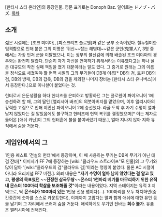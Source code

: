 [판타시 스타 온라인]의 등장인물.
영문 표기로는 Donoph Baz. 일어로는 ドノブ・バズ.
[[목차]]
== 소개 ==
젊은 시절에는 [조크 미야마], [피스크리프 플로웬]과 같은 군부 소속이었다. 철두철미한 엄격함으로 인해 붙은 그의 이명은 '귀신~~잡는 해병대~~같은 군인(鬼軍人)', 3명 중에서는 가장 먼저 군을 이탈했으나, 이는 정부의 불신감에 의해 배출된 조크 미야마의 경우와는 완전히 달랐다. 단순히 자기 자신을 연마하기 위해서라는 이유였다고는 하나 실은 대규모의 작전 실패 책임을 졌기 대문이라는 말도 있다. 그 증거로 원래는 그의 이름을 정식으로 새겼여야 할 현역 시절의 그의 무기들이 DB계 이름[* DB의 검, 트윈 DB의 검, DB의 방패, DB의 갑옷, DB의 검을 제외한 나머지 장비는 [판타시 스타 유니버스]에서 등장한다.]으로 이니셜이 붙었다는 것.

헌터로서 은둔생활을 하다 헌터즈를 은퇴하고 방황하던 그는 플로웬이 파이오니어 1에 승선하려 할 때, 그의 딸인 [앨리시아 바즈]의 의붓아버지를 맡았으며, 이후 앨리시아의 강력한 고집으로 인해 이민선 파이오니어 2에 승선했다. 라골 도착 후 자기 수명이 얼마 남지 않았다는 걸 알았음에도 불구하고 헌터즈에 현역 복귀를 결정했으며[* 이는 제자로 들어온 [애쉬 카난]이 그의 헌터혼에 불을 붙여버렸기 때문.], 얼마 지나지 않아 지하 유적에서 숨을 거둔다.

== 게임안에서의 그 ==
1인용 퀘스트 '전설의 헌터'에서 등장하며, 이 때 사용하는 무기는 DB계 무기가 아닌 대검 잔바[* 이미지가 FF 7에 등장하는 [wiki:"클라우드 스트라이프"모 인물]의 그 무기와 많이 닮아 '[wiki:"클라우드의 검"클라우드 검]'이라는 명칭이 붙었다. 물론 AC 시절이 아니라 오리지널 FF7 버전.]. 의뢰 내용은 '''"자기 수명이 얼마 남지 않았다는 걸 알고 있고, 평생의 목표였던 ~~진정한 삼국무쌍~~몬스터 1천마리 베기를 마무리하기 위한 유적 내 몬스터 100마리 학살을 보조해줄 것"'''이라는 내용이었다. 지역 스테이지는 유적 3 지역으로, 딱 '''몬스터가 100마리 있는''' 1인용 전용 맵이다(...). 100마리를 모두 처치하면(중간중간에 숫자를 스스로 카운트한다), 이제까지 고맙다는 말과 함께 애쉬에 대한 유언 등을 남기며 그 자리에서 쓰러져 숨을 거둔다. 애석하게도 무기인 잔바는 '''회수 불가'''. 유품은 앨리시아에 전해진다.
